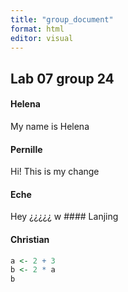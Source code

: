 ```yaml
---
title: "group_document"
format: html
editor: visual
---
```


## Lab 07 group 24

#### Helena

My name is Helena

#### Pernille

Hi! 
This is my change 

#### Eche

Hey ¿¿¿¿¿
w
#### Lanjing

#### Christian

```r
a <- 2 + 3
b <- 2 * a
b
```
